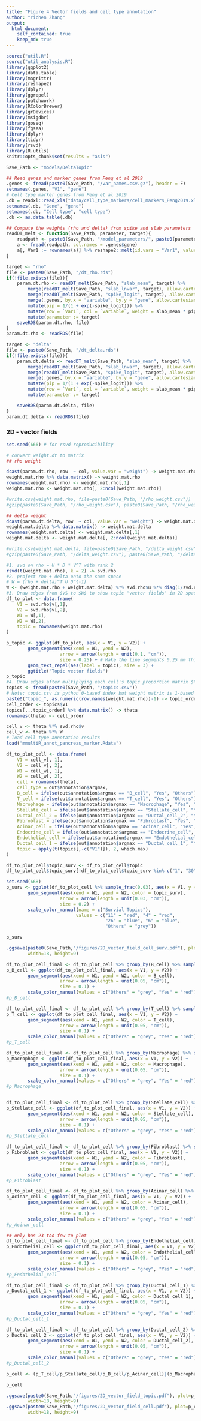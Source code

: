 ```yaml
---
title: "Figure 4 Vector fields and cell type annotation"
author: "Yichen Zhang"
output:
  html_document:
    self_contained: true
    keep_md: true
---
```

```r
source("util.R")
source("util_analysis.R")
library(ggplot2)
library(data.table)
library(magrittr)
library(reshape2)
library(dplyr)
library(ggrepel)
library(patchwork)
library(RColorBrewer)
library(grDevices)
library(msigdbr)
library(goseq)
library(fgsea)
library(dplyr)
library(tidyr)
library(rsvd)
library(R.utils)
knitr::opts_chunk$set(results = "asis")
```

```r
Save_Path <- "models/DeltaTopic"
```

```r
## Read genes and marker genes from Peng et al 2019
.genes <- fread(paste0(Save_Path, "/var_names.csv.gz"), header = F)
setnames(.genes, "V1", "gene")
# Cell type marker genes from Peng et al 2019
.db = readxl::read_xls("data/cell_type_markers/cell_markers_Peng2019.xls")
setnames(.db, "Gene", "gene")
setnames(.db, "Cell type", "cell type")
.db <- as.data.table(.db)
```

```r
## Compute the weights (rho and delta) from spike and slab parameters
readDT_melt <- function(Save_Path, parameter, target){
    readpath <- paste0(Save_Path, "/model_parameters/", paste0(parameter, "_", target, ".txt"))
    a <- fread(readpath, col.names = .genes$gene)
    a[, Var1 := rownames(a)] %>% reshape2::melt(id.vars = "Var1", value.name = parameter)
}

target <- "rho"
file <- paste0(Save_Path, "/dt_rho.rds")
if(!file.exists(file)){
    param.dt.rho <- readDT_melt(Save_Path, "slab_mean", target) %>%
        merge(readDT_melt(Save_Path, "slab_lnvar", target), allow.cartesian = TRUE) %>%
        merge(readDT_melt(Save_Path, "spike_logit", target), allow.cartesian = TRUE) %>%
        merge(.genes, by.x = "variable", by.y = "gene", allow.cartesian = TRUE) %>%
        mutate(pip = 1/(1 + exp(-spike_logit))) %>%
        mutate(row = `Var1`, col = `variable`, weight = slab_mean * pip) %>%
        mutate(parameter := target)
    saveRDS(param.dt.rho, file)
}
param.dt.rho <- readRDS(file)

target <- "delta"
file <- paste0(Save_Path, "/dt_delta.rds")
if(!file.exists(file)){
    param.dt.delta <- readDT_melt(Save_Path, "slab_mean", target) %>%
        merge(readDT_melt(Save_Path, "slab_lnvar", target), allow.cartesian = TRUE) %>%
        merge(readDT_melt(Save_Path, "spike_logit", target), allow.cartesian = TRUE) %>%
        merge(.genes, by.x = "variable", by.y = "gene", allow.cartesian = TRUE) %>%
        mutate(pip = 1/(1 + exp(-spike_logit))) %>%
        mutate(row = `Var1`, col = `variable`, weight = slab_mean * pip) %>%
        mutate(parameter := target)

    saveRDS(param.dt.delta, file)
}
param.dt.delta <- readRDS(file)
```

### 2D - vector fields
```r
set.seed(666) # for rsvd reproducibility

# convert weight.dt to matrix
## rho weight

dcast(param.dt.rho, row  ~ col, value.var = "weight") -> weight.mat.rho
weight.mat.rho %>% data.matrix() -> weight.mat.rho
rownames(weight.mat.rho) <- weight.mat.rho[,1]
weight.mat.rho <- weight.mat.rho[, 2:ncol(weight.mat.rho)]

#write.csv(weight.mat.rho, file=paste0(Save_Path, "/rho_weight.csv"))
#gzip(paste0(Save_Path, "/rho_weight.csv"), paste0(Save_Path, "/rho_weight.csv.gz"))

## delta weight
dcast(param.dt.delta, row  ~ col, value.var = "weight") -> weight.mat.delta
weight.mat.delta %>% data.matrix() -> weight.mat.delta
rownames(weight.mat.delta) <- weight.mat.delta[,1]
weight.mat.delta <- weight.mat.delta[, 2:ncol(weight.mat.delta)]

#write.csv(weight.mat.delta, file=paste0(Save_Path, "/delta_weight.csv"))
#gzip(paste0(Save_Path, "/delta_weight.csv"), paste0(Save_Path, "/delta_weight.csv.gz"))

#1. svd on rho = U * D * V^T with rank 2
rsvd(t(weight.mat.rho), k = 2) -> svd.rho
#2. project rho + delta onto the same space
# W = (rho + delta)^T U D^{-1}
W <- (weight.mat.rho + weight.mat.delta) %*% svd.rho$u %*% diag(1/svd.rho$d)
#3. Draw edges from $V$ to $W$ to show topic "vector fields" in 2D space
df_to_plot <- data.frame(
    V1 = svd.rho$v[,1],
    V2 = svd.rho$v[,2],
    W1 = W[,1],
    W2 = W[,2],
    topic = rownames(weight.mat.rho)
)

p_topic <- ggplot(df_to_plot, aes(x = V1, y = V2)) +
        geom_segment(aes(xend = W1, yend = W2),
                    arrow = arrow(length = unit(0.1, "cm")),
                    size = 0.25) + # Make the line segments 0.25 mm thick
        geom_text_repel(aes(label = topic), size = 3) +
        ggtitle("Topic vector fields")
p_topic
#4. Draw edges after multiplying each cell's topic proportion matrix $\theta$ (cell $\times$ topic)
topics <- fread(paste0(Save_Path, "/topics.csv"))
# Note: topic.csv is python 0-based index but weight matrix is 1-based index
paste0("topic_", as.numeric(row.names(weight.mat.rho))-1) -> topic_order
cell_order <- topics$V1
topics[,..topic_order] %>% data.matrix() -> theta
rownames(theta) <- cell_order

cell_v <- theta %*% svd.rho$v
cell_w <- theta %*% W
# load cell type annotation results
load("mmultiR_annot_pancreas_marker.Rdata")

df_to_plot_cell <- data.frame(
    V1 = cell_v[, 1],
    V2 = cell_v[, 2],
    W1 = cell_w[, 1],
    W2 = cell_w[, 2],
    cell = rownames(theta),
    cell_type = out$annotation$argmax, 
    B_cell = ifelse(out$annotation$argmax == "B_cell", "Yes", "Others"),
    T_cell = ifelse(out$annotation$argmax == "T_cell", "Yes", "Others"),
    Macrophage = ifelse(out$annotation$argmax == "Macrophage", "Yes", "Others"),
    Stellate_cell = ifelse(out$annotation$argmax == "Stellate_cell", "Yes", "Others"),
    Ductal_cell_2 = ifelse(out$annotation$argmax == "Ductal_cell_2", "Yes", "Others"),
    Fibroblast = ifelse(out$annotation$argmax == "Fibroblast", "Yes", "Others"),
    Acinar_cell = ifelse(out$annotation$argmax == "Acinar_cell", "Yes", "Others"),
    Endocrine_cell = ifelse(out$annotation$argmax == "Endocrine_cell", "Yes", "Others"),
    Endothelial_cell = ifelse(out$annotation$argmax == "Endothelial_cell", "Yes", "Others"),
    Ductal_cell_1 = ifelse(out$annotation$argmax == "Ductal_cell_1", "Yes", "Others"),
    topic = apply(t(topics[,-c("V1")]), 2, which.max)
)

df_to_plot_cell$topic_surv <- df_to_plot_cell$topic
df_to_plot_cell$topic_surv[!df_to_plot_cell$topic_surv %in% c("1", "30","32","7","4","9","16")] <- "Others"

set.seed(668)
p_surv <- ggplot(df_to_plot_cell %>% sample_frac(0.03), aes(x = V1, y = V2)) +
        geom_segment(aes(xend = W1, yend = W2, color = topic_surv),
                    arrow = arrow(length = unit(0.03, "cm")),
                    size = 0.2) + 
        scale_color_manual(name = c("Survial Topics"), 
                          values = c("11" = "red", "4" = "red",
                                     "26" = "blue", "6" = "blue",
                                     "Others" = "grey"))

p_surv

.ggsave(paste0(Save_Path,"/figures/2D_vector_field_cell_surv.pdf"), plot=p_surv,
        width=18, height=9)

df_to_plot_cell_final <- df_to_plot_cell %>% group_by(B_cell) %>% sample_n(1000)
p_B_cell <- ggplot(df_to_plot_cell_final, aes(x = V1, y = V2)) +
        geom_segment(aes(xend = W1, yend = W2, color = B_cell),
                    arrow = arrow(length = unit(0.05, "cm")),
                    size = 0.1) +
        scale_color_manual(values = c("Others" = "grey", "Yes" = "red"))
#p_B_cell

df_to_plot_cell_final <- df_to_plot_cell %>% group_by(T_cell) %>% sample_n(1000)
p_T_cell <- ggplot(df_to_plot_cell_final, aes(x = V1, y = V2)) +
        geom_segment(aes(xend = W1, yend = W2, color = T_cell),
                    arrow = arrow(length = unit(0.05, "cm")),
                    size = 0.1) +
        scale_color_manual(values = c("Others" = "grey", "Yes" = "red"))
#p_T_cell

df_to_plot_cell_final <- df_to_plot_cell %>% group_by(Macrophage) %>% sample_n(1000)
p_Macrophage <- ggplot(df_to_plot_cell_final, aes(x = V1, y = V2)) +
        geom_segment(aes(xend = W1, yend = W2, color = Macrophage),
                    arrow = arrow(length = unit(0.05, "cm")),
                    size = 0.1) +
        scale_color_manual(values = c("Others" = "grey", "Yes" = "red"))
#p_Macrophage


df_to_plot_cell_final <- df_to_plot_cell %>% group_by(Stellate_cell) %>% sample_n(1000)
p_Stellate_cell <- ggplot(df_to_plot_cell_final, aes(x = V1, y = V2)) +
        geom_segment(aes(xend = W1, yend = W2, color = Stellate_cell),
                    arrow = arrow(length = unit(0.05, "cm")),
                    size = 0.1) + 
        scale_color_manual(values = c("Others" = "grey", "Yes" = "red"))
#p_Stellate_cell

df_to_plot_cell_final <- df_to_plot_cell %>% group_by(Fibroblast) %>% sample_n(1000)
p_Fibroblast <- ggplot(df_to_plot_cell_final, aes(x = V1, y = V2)) +
        geom_segment(aes(xend = W1, yend = W2, color = Fibroblast),
                    arrow = arrow(length = unit(0.05, "cm")),
                    size = 0.1) +
        scale_color_manual(values = c("Others" = "grey", "Yes" = "red"))
#p_Fibroblast

df_to_plot_cell_final <- df_to_plot_cell %>% group_by(Acinar_cell) %>% sample_n(1000)
p_Acinar_cell <- ggplot(df_to_plot_cell_final, aes(x = V1, y = V2)) +
        geom_segment(aes(xend = W1, yend = W2, color = Acinar_cell),
                    arrow = arrow(length = unit(0.05, "cm")),
                    size = 0.1) +
        scale_color_manual(values = c("Others" = "grey", "Yes" = "red"))
#p_Acinar_cell

## only has 23 too few to plot
df_to_plot_cell_final <- df_to_plot_cell %>% group_by(Endothelial_cell) %>% sample_n(23)
p_Endothelial_cell <- ggplot(df_to_plot_cell_final, aes(x = V1, y = V2)) +
        geom_segment(aes(xend = W1, yend = W2, color = Endothelial_cell),
                    arrow = arrow(length = unit(0.05, "cm")),
                    size = 0.1) +
        scale_color_manual(values = c("Others" = "grey", "Yes" = "red"))
#p_Endothelial_cell

df_to_plot_cell_final <- df_to_plot_cell %>% group_by(Ductal_cell_1) %>% sample_n(96)
p_Ductal_cell_1 <- ggplot(df_to_plot_cell_final, aes(x = V1, y = V2)) +
        geom_segment(aes(xend = W1, yend = W2, color = Ductal_cell_1),
                    arrow = arrow(length = unit(0.05, "cm")),
                    size = 0.1) +
        scale_color_manual(values = c("Others" = "grey", "Yes" = "red"))
#p_Ductal_cell_1

df_to_plot_cell_final <- df_to_plot_cell %>% group_by(Ductal_cell_2) %>% sample_n(1000)
p_Ductal_cell_2 <- ggplot(df_to_plot_cell_final, aes(x = V1, y = V2)) +
        geom_segment(aes(xend = W1, yend = W2, color = Ductal_cell_2),
                    arrow = arrow(length = unit(0.05, "cm")),
                    size = 0.1) + 
        scale_color_manual(values = c("Others" = "grey", "Yes" = "red"))
#p_Ductal_cell_2

p_cell <- (p_T_cell/p_Stellate_cell/p_B_cell/p_Acinar_cell)|(p_Macrophage/p_Ductal_cell_2/p_Fibroblast/p_Ductal_cell_1/p_Endothelial_cell)

p_cell

.ggsave(paste0(Save_Path,"/figures/2D_vector_field_topic.pdf"), plot=p_topic,
        width=18, height=9)
.ggsave(paste0(Save_Path,"/figures/2D_vector_field_cell.pdf"), plot=p_cell,
        width=18, height=9)
```
